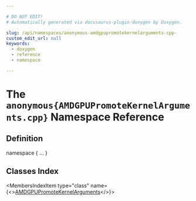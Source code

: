 ```yaml
---

# DO NOT EDIT!
# Automatically generated via docusaurus-plugin-doxygen by Doxygen.

slug: /api/namespaces/anonymous-amdgpupromotekernelarguments-cpp-
custom_edit_url: null
keywords:
  - doxygen
  - reference
  - namespace

---
```





# The `anonymous{AMDGPUPromoteKernelArguments.cpp}` Namespace Reference

<DoxygenPage pluginConfig={pluginConfig}>



## Definition

<CodeBlock>namespace &#123; ... &#125;</CodeBlock>

## Classes Index

<MembersIndex>

<MembersIndexItem
  type="class"
  name={<><a href="/docs/api/classes/anonymous-namespace-amdgpupromotekernelarguments-cpp-/amdgpupromotekernelarguments">AMDGPUPromoteKernelArguments</a></>}>
</MembersIndexItem>

</MembersIndex>


</DoxygenPage>
